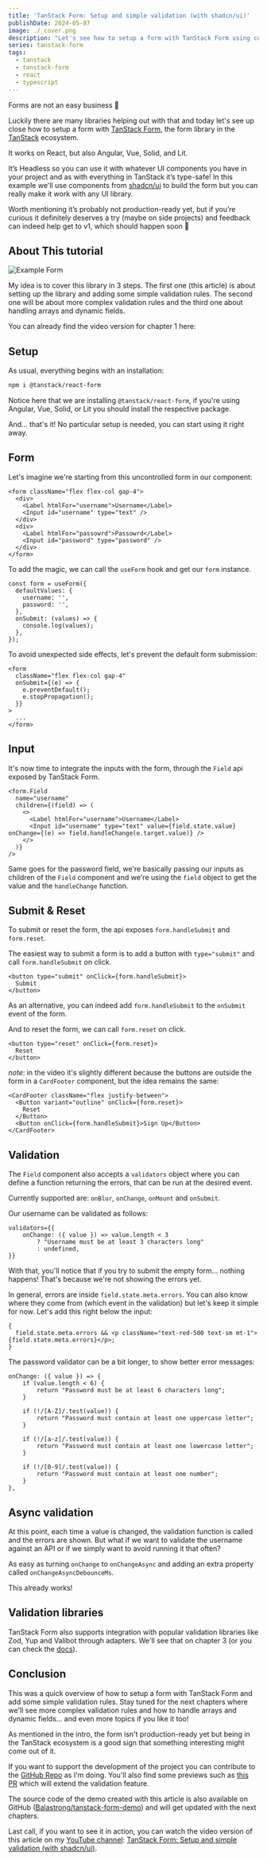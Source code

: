```yaml
---
title: 'TanStack Form: Setup and simple validation (with shadcn/ui)'
publishDate: 2024-05-07
image: ./_cover.png
description: "Let's see how to setup a form with TanStack Form using components from shadcn/ui, and add some simple validation rules."
series: tanstack-form
tags:
  - tanstack
  - tanstack-form
  - react
  - typescript
---
```



Forms are not an easy business 🤯

Luckily there are many libraries helping out with that and today let's see up close how to setup a form with [TanStack Form](https://tanstack.com/form/latest), the form library in the [TanStack](https://tanstack.com/) ecosystem.

It works on React, but also Angular, Vue, Solid, and Lit.

It’s Headless so you can use it with whatever UI components you have in your project and as with everything in TanStack it’s type-safe! In this example we'll use components from [shadcn/ui](https://ui.shadcn.com/) to build the form but you can really make it work with any UI library.

Worth mentioning it’s probably not production-ready yet, but if you’re curious it definitely deserves a try (maybe on side projects) and feedback can indeed help get to v1, which should happen soon 👀


<TanStackBanner libraryName="Router" />

## About This tutorial


<Image src={form} alt="Example Form" />

My idea is to cover this library in 3 steps. The first one (this article) is about setting up the library and adding some simple validation rules. The second one will be about more complex validation rules and the third one about handling arrays and dynamic fields.

You can already find the video version for chapter 1 here:

<YouTube id="Pf1qn35bgjs" />

## Setup

As usual, everything begins with an installation:

```bash
npm i @tanstack/react-form
```

Notice here that we are installing `@tanstack/react-form`, if you're using Angular, Vue, Solid, or Lit you should install the respective package.

And... that's it! No particular setup is needed, you can start using it right away.

## Form

Let's imagine we're starting from this uncontrolled form in our component:

```tsx
<form className="flex flex-col gap-4">
  <div>
    <Label htmlFor="username">Username</Label>
    <Input id="username" type="text" />
  </div>
  <div>
    <Label htmlFor="passowrd">Passowrd</Label>
    <Input id="password" type="password" />
  </div>
</form>
```

To add the magic, we can call the `useForm` hook and get our `form` instance.

```tsx
const form = useForm({
  defaultValues: {
    username: '',
    password: '',
  },
  onSubmit: (values) => {
    console.log(values);
  },
});
```

To avoid unexpected side effects, let's prevent the default form submission:

```tsx
<form
  className="flex flex-col gap-4"
  onSubmit={(e) => {
    e.preventDefault();
    e.stopPropagation();
  }}
>
  ...
</form>
```

## Input

It's now time to integrate the inputs with the form, through the `Field` api exposed by TanStack Form.

```tsx
<form.Field
  name="username"
  children={(field) => (
    <>
      <Label htmlFor="username">Username</Label>
      <Input id="username" type="text" value={field.state.value} onChange={(e) => field.handleChange(e.target.value)} />
    </>
  )}
/>
```

Same goes for the password field, we're basically passing our inputs as children of the `Field` component and we're using the `field` object to get the value and the `handleChange` function.

## Submit & Reset

To submit or reset the form, the api exposes `form.handleSubmit` and `form.reset`.

The easiest way to submit a form is to add a button with `type="submit"` and call `form.handleSubmit` on click.

```tsx
<button type="submit" onClick={form.handleSubmit}>
  Submit
</button>
```

As an alternative, you can indeed add `form.handleSubmit` to the `onSubmit` event of the form.

And to reset the form, we can call `form.reset` on click.

```tsx
<button type="reset" onClick={form.reset}>
  Reset
</button>
```

_note_: in the video it's slightly different because the buttons are outside the form in a `CardFooter` component, but the idea remains the same:

```tsx
<CardFooter className="flex justify-between">
  <Button variant="outline" onClick={form.reset}>
    Reset
  </Button>
  <Button onClick={form.handleSubmit}>Sign Up</Button>
</CardFooter>
```

## Validation

The `Field` component also accepts a `validators` object where you can define a function returning the errors, that can be run at the desired event.

Currently supported are: `onBlur`, `onChange`, `onMount` and `onSubmit`.

Our username can be validated as follows:

```tsx
validators={{
    onChange: ({ value }) => value.length < 3
        ? "Username must be at least 3 characters long"
        : undefined,
}}
```

With that, you'll notice that if you try to submit the empty form... nothing happens! That's because we're not showing the errors yet.

In general, errors are inside `field.state.meta.errors`. You can also know where they come from (which event in the validation) but let's keep it simple for now. Let's add this right below the input:

```tsx
{
  field.state.meta.errors && <p className="text-red-500 text-sm mt-1">{field.state.meta.errors}</p>;
}
```

The password validator can be a bit longer, to show better error messages:

```tsx
onChange: ({ value }) => {
    if (value.length < 6) {
        return "Password must be at least 6 characters long";
    }

    if (!/[A-Z]/.test(value)) {
        return "Password must contain at least one uppercase letter";
    }

    if (!/[a-z]/.test(value)) {
        return "Password must contain at least one lowercase letter";
    }

    if (!/[0-9]/.test(value)) {
        return "Password must contain at least one number";
    }
},
```

## Async validation

At this point, each time a value is changed, the validation function is called and the errors are shown. But what if we want to validate the username against an API or if we simply want to avoid running it that often?

As easy as turning `onChange` to `onChangeAsync` and adding an extra property called `onChangeAsyncDebounceMs`.

This already works!

## Validation libraries

TanStack Form also supports integration with popular validation libraries like Zod, Yup and Valibot through adapters. We'll see that on chapter 3 (or you can check the [docs](https://tanstack.com/form/latest/docs/framework/react/guides/validation)).

## Conclusion

This was a quick overview of how to setup a form with TanStack Form and add some simple validation rules. Stay tuned for the next chapters where we'll see more complex validation rules and how to handle arrays and dynamic fields... and even more topics if you like it too!

As mentioned in the intro, the form isn't production-ready yet but being in the TanStack ecosystem is a good sign that something interesting might come out of it.

If you want to support the development of the project you can contribute to the [GitHub Repo](https://github.com/TanStack/form) as I'm doing. You'll also find some previews such as [this PR](https://github.com/TanStack/form/pull/656) which will extend the validation feature.

The source code of the demo created with this article is also available on GitHub ([Balastrong/tanstack-form-demo](https://github.com/Balastrong/tanstack-form-demo)) and will get updated with the next chapters.

Last call, if you want to see it in action, you can watch the video version of this article on my [YouTube channel](https://www.youtube.com/@DevLeonardo): [TanStack Form: Setup and simple validation (with shadcn/ui)](https://www.youtube.com/watch?v=Pf1qn35bgjs).
